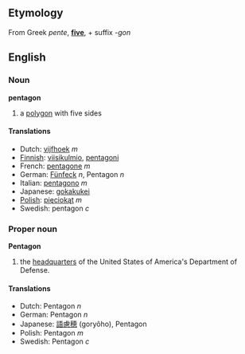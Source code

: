 ==Etymology==
From Greek ''pente'', '''[[five]]''', + suffix ''-gon''

==English==
===Noun===
'''pentagon'''
#a [[polygon]] with five sides

====Translations====
*Dutch: [[vijfhoek]] ''m''
*[[Finnish]]: [[viisikulmio]], [[pentagoni]]
*French: [[pentagone]] ''m''
*German: [[Fünfeck]] ''n'', Pentagon ''n''
*Italian: [[pentagono]] ''m''
*Japanese: [[gokakukei]]
*[[Polish]]: [[pięciokąt]] ''m''
*Swedish: pentagon ''c''

===Proper noun===
'''Pentagon'''
#the [[headquarter]]s of the United States of America's Department of Defense.

====Translations====
*Dutch: Pentagon ''n''
*German: Pentagon ''n''
*Japanese: [[語慮穂]] (goryôho), Pentagon
*Polish: Pentagon ''m''
*Swedish: Pentagon ''c''